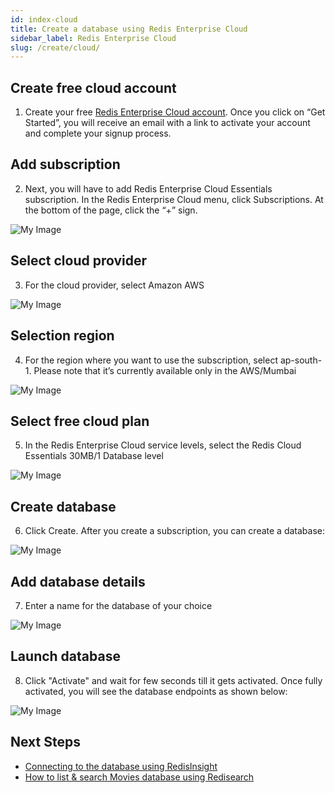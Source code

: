 ```yaml
---
id: index-cloud
title: Create a database using Redis Enterprise Cloud
sidebar_label: Redis Enterprise Cloud
slug: /create/cloud/
---
```


## Create free cloud account
1. Create your free <a href="https://redislabs.com/try-free/" target="_blank" rel="noopener">Redis Enterprise Cloud account</a>. Once you click on “Get Started”, you will receive an email with a link to activate your account and complete your signup process.

## Add subscription
2.  Next, you will have to add  Redis Enterprise Cloud Essentials subscription. In the Redis Enterprise Cloud menu, click Subscriptions. At the bottom of the page, click the “+” sign.

![My Image](images/subscription.png)

## Select cloud provider
3. For the cloud provider, select Amazon AWS

![My Image](images/aws.png)

## Selection region
4. For the region where you want to use the subscription, select ap-south-1. Please note that it’s currently available only in the AWS/Mumbai 

![My Image](images/region.png)

## Select free cloud plan
5. In the Redis Enterprise Cloud service levels, select the Redis Cloud Essentials 30MB/1 Database level

![My Image](images/plan.png)

## Create database
6. Click Create. After you create a subscription, you can create a database:

![My Image](images/createdatabase.png)

## Add database details
7.  Enter a name for the database of your choice

![My Image](images/choosemodule.png)

## Launch database
8. Click "Activate" and wait for few seconds till it gets activated. Once fully activated, you will see the database endpoints as shown below:

![My Image](images/activate.png)


## Next Steps

- [Connecting to the database using RedisInsight](/explore/redisinsight/)
- [How to list & search Movies database using Redisearch](/howtos/moviesdatabase/getting-started/)

